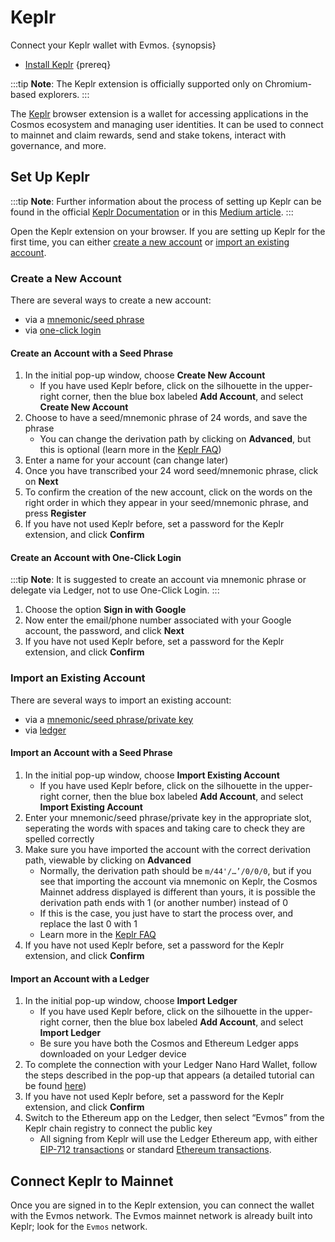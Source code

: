 
# Keplr

Connect your Keplr wallet with Evmos. {synopsis}

- [Install Keplr](https://www.keplr.app/) {prereq}

:::tip
**Note**: The Keplr extension is officially supported only on Chromium-based explorers.
:::


The [Keplr](https://www.keplr.app/) browser extension is a wallet for accessing applications in the Cosmos ecosystem and managing user identities. It can be used to connect to <ProjectValue keyword="name" /> mainnet and claim rewards, send and stake tokens, interact with governance, and more.

## Set Up Keplr

:::tip
**Note**: Further information about the process of setting up Keplr can be found in the official [Keplr Documentation](https://keplr.crunch.help/getting-started) or in this [Medium article](https://medium.com/chainapsis/how-to-use-keplr-wallet-40afc80907f6).
:::

Open the Keplr extension on your browser. If you are setting up Keplr for the first time, you can either [create a new account](#create-a-new-account) or [import an existing account](#import-an-existing-account).

### Create a New Account

There are several ways to create a new account:

- via a [mnemonic/seed phrase](#create-an-account-with-a-seed-phrase)
- via [one-click login](#create-an-account-with-one-click-login)

#### Create an Account with a Seed Phrase

1. In the initial pop-up window, choose **Create New Account**
    - If you have used Keplr before, click on the silhouette in the upper-right corner, then the blue box labeled **Add Account**, and select **Create New Account**
2. Choose to have a seed/mnemonic phrase of 24 words, and save the phrase
    - You can change the derivation path by clicking on **Advanced**, but this is optional (learn more in the [Keplr FAQ](https://faq.keplr.app/))
3. Enter a name for your account (can change later)
4. Once you have transcribed your 24 word seed/mnemonic phrase, click on **Next**
5. To confirm the creation of the new account, click on the words on the right order in which they appear in your seed/mnemonic phrase, and press **Register**
6. If you have not used Keplr before, set a password for the Keplr extension, and click **Confirm**

#### Create an Account with One-Click Login

:::tip
**Note**: It is suggested to create an account via mnemonic phrase or delegate via Ledger, not to use One-Click Login.
:::

1. Choose the option **Sign in with Google**
2. Now enter the email/phone number associated with your Google account, the password, and click **Next**
3. If you have not used Keplr before, set a password for the Keplr extension, and click **Confirm**

### Import an Existing Account

There are several ways to import an existing account:

- via a [mnemonic/seed phrase/private key](#import-an-account-with-a-seed-phrase)
- via [ledger](#import-an-account-with-a-ledger)

#### Import an Account with a Seed Phrase

1. In the initial pop-up window, choose **Import Existing Account**
    - If you have used Keplr before, click on the silhouette in the upper-right corner, then the blue box labeled **Add Account**, and select **Import Existing Account**
2. Enter your mnemonic/seed phrase/private key in the appropriate slot, seperating the words with spaces and taking care to check they are spelled correctly
3. Make sure you have imported the account with the correct derivation path, viewable by clicking on **Advanced**
    - Normally, the derivation path should be `m/44'/…’/0/0/0`, but if you see that importing the account via mnemonic on Keplr, the Cosmos Mainnet address displayed is different than yours, it is possible the derivation path ends with 1 (or another number) instead of 0
    - If this is the case, you just have to start the process over, and replace the last 0 with 1
    - Learn more in the [Keplr FAQ](https://faq.keplr.app/)
4. If you have not used Keplr before, set a password for the Keplr extension, and click **Confirm**

#### Import an Account with a Ledger

1. In the initial pop-up window, choose **Import Ledger**
   - If you have used Keplr before, click on the silhouette in the upper-right corner, then the blue box labeled **Add Account**, and select **Import Ledger**
   - Be sure you have both the Cosmos and Ethereum Ledger apps downloaded on your Ledger device
2. To complete the connection with your Ledger Nano Hard Wallet, follow the steps described in the pop-up that appears (a detailed tutorial can be found [here](https://medium.com/chainapsis/how-to-use-ledger-nano-hardware-wallet-with-keplr-9ea7f07826c2))
3. If you have not used Keplr before, set a password for the Keplr extension, and click **Confirm**
4. Switch to the Ethereum app on the Ledger, then select “Evmos” from the Keplr chain registry to connect the public key
   - All signing from Keplr will use the Ledger Ethereum app, with either [EIP-712 transactions](https://eips.ethereum.org/EIPS/eip-712) or standard [Ethereum transactions](https://ethereum.org/en/developers/docs/transactions/).

## Connect Keplr to Mainnet

Once you are signed in to the Keplr extension, you can connect the wallet with the Evmos network. The Evmos mainnet network is already built into Keplr; look for the `Evmos` network.